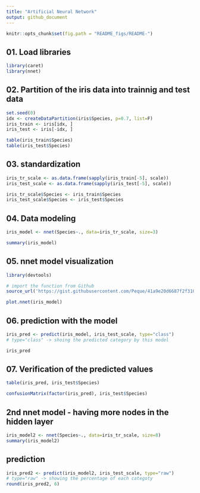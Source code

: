 ---
title: "Artificial Neural Network"
output: github_document
---

```{r setup, include=FALSE}
knitr::opts_chunk$set(fig.path = "README_figs/README-")
```

## 01. Load libraries
```{r}
library(caret)
library(nnet)
```

## 02. Partition of the iris data into trainnig and test data
```{r}
set.seed(0)
idx <- createDataPartition(iris$Species, p=0.7, list=F)
iris_train <- iris[idx, ]
iris_test <- iris[-idx, ]
```

```{r}
table(iris_train$Species)
table(iris_test$Species)
```

## 03. standardization 
```{r}
iris_tr_scale <- as.data.frame(sapply(iris_train[-5], scale))
iris_test_scale <- as.data.frame(sapply(iris_test[-5], scale))
```

```{r}
iris_tr_scale$Species <- iris_train$Species
iris_test_scale$Species <- iris_test$Species
```

## 04. Data modeling
```{r}
iris_model <- nnet(Species~., data=iris_tr_scale, size=3)
```

```{r}
summary(iris_model)
```

## 05. nnet model visualization
```{r}
library(devtools)

# import the function from Github
source_url('https://gist.githubusercontent.com/Peque/41a9e20d6687f2f3108d/raw/85e14f3a292e126f1454864427e3a189c2fe33f3/nnet_plot_update.r')

plot.nnet(iris_model)
```

## 06. prediction with the model
```{r}
iris_pred <- predict(iris_model, iris_test_scale, type="class") 
# type="class" -> shoing the predicted category by this model

iris_pred
```

## 07. Verification of the predicted values
```{r}
table(iris_pred, iris_test$Species)
```

```{r}
confusionMatrix(factor(iris_pred), iris_test$Species)
```

## 2nd nnet model - having more nodes in the hidden layer 
```{r}
iris_model2 <- nnet(Species~., data=iris_tr_scale, size=8)
summary(iris_model2)
```

## prediction 
```{r}
iris_pred2 <- predict(iris_model2, iris_test_scale, type="raw") 
# type="raw" -> showing the percentage of each categoty 
round(iris_pred2, 6)
```
